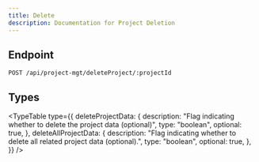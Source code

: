 ```yaml
---
title: Delete
description: Documentation for Project Deletion
---
```


## Endpoint

```http
POST /api/project-mgt/deleteProject/:projectId
```

## Types


<TypeTable
  type={{
    deleteProjectData: {
      description:
        "Flag indicating whether to delete the project data (optional)",
      type: "boolean",
      optional: true,
    },
    deleteAllProjectData: {
      description:
        "Flag indicating whether to delete all related project data (optional).",
      type: "boolean",
      optional: true,
    },
  }}
/>
